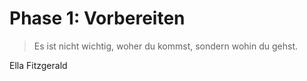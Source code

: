 
# Phase 1: Vorbereiten

> Es ist nicht wichtig, woher du kommst, sondern wohin du gehst.

Ella Fitzgerald